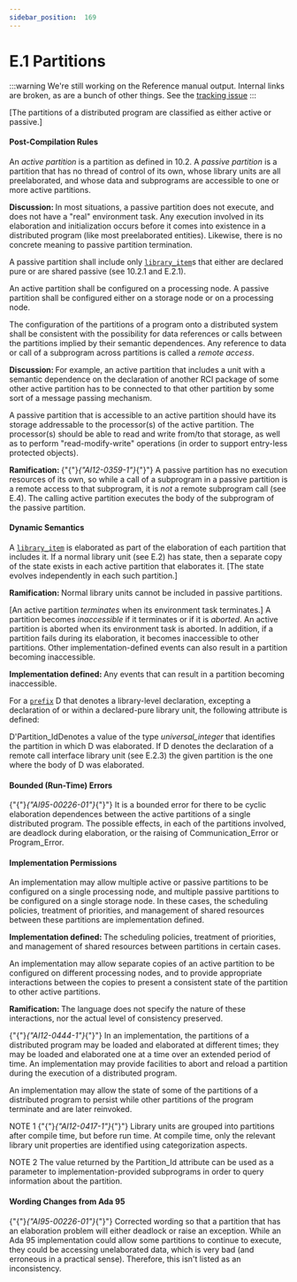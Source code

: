 ---
sidebar_position:  169
---

# E.1 Partitions

:::warning
We're still working on the Reference manual output.  Internal links are broken,
as are a bunch of other things.
See the [tracking issue](https://github.com/ada-lang-io/ada-lang-io/issues/20)
:::


<p>[The partitions of a distributed program are classified as either active or passive.] </p>

#### Post-Compilation Rules

<p>An <em>active partition</em> is a partition as defined in 10.2. A <em>passive partition</em> is a partition that has no thread of control of its own, whose library units are all preelaborated, and whose data and subprograms are accessible to one or more active partitions. </p>
<Admonition type="note">
<p><strong>Discussion: </strong>In most situations, a passive partition does not execute, and does not have a "real" environment task. Any execution involved in its elaboration and initialization occurs before it comes into existence in a distributed program (like most preelaborated entities). Likewise, there is no concrete meaning to passive partition termination. </p></Admonition>

<p>A passive partition shall include only <code><a href="../AA-10/AA-10.1#S0287">library_item</a></code>s that either are declared pure or are shared passive (see 10.2.1 and E.2.1).</p>
<p>An active partition shall be configured on a processing node. A passive partition shall be configured either on a storage node or on a processing node.</p>
<p>The configuration of the partitions of a program onto a distributed system shall be consistent with the possibility for data references or calls between the partitions implied by their semantic dependences. Any reference to data or call of a subprogram across partitions is called a <em>remote access</em>. </p>
<Admonition type="note">
<p><strong>Discussion: </strong>For example, an active partition that includes a unit with a semantic dependence on the declaration of another RCI package of some other active partition has to be connected to that other partition by some sort of a message passing mechanism.</p></Admonition>

<Admonition type="note">
<p>A passive partition that is accessible to an active partition should have its storage addressable to the processor(s) of the active partition. The processor(s) should be able to read and write from/to that storage, as well as to perform "read-modify-write" operations (in order to support entry-less protected objects).</p></Admonition>

<Admonition type="note">
<p><strong>Ramification: </strong>{"{"}<em>{"AI12-0359-1"}</em>{"}"} A passive partition has no execution resources of its own, so while a call of a subprogram in a passive partition is a remote access to that subprogram, it is <em>not</em> a remote subprogram call (see E.4). The calling active partition executes the body of the subprogram of the passive partition. </p></Admonition>


#### Dynamic Semantics

<p>A <code><a href="../AA-10/AA-10.1#S0287">library_item</a></code> is elaborated as part of the elaboration of each partition that includes it. If a normal library unit (see E.2) has state, then a separate copy of the state exists in each active partition that elaborates it. [The state evolves independently in each such partition.]</p>
<Admonition type="note">
<p><strong>Ramification: </strong>Normal library units cannot be included in passive partitions. </p></Admonition>

<p>[An active partition <em>terminates</em> when its environment task terminates.] A partition becomes <em>inaccessible</em> if it terminates or if it is <em>aborted</em>. An active partition is aborted when its environment task is aborted. In addition, if a partition fails during its elaboration, it becomes inaccessible to other partitions. Other implementation-defined events can also result in a partition becoming inaccessible. </p>
<Admonition type="note">
<p><strong>Implementation defined: </strong>Any events that can result in a partition becoming inaccessible.</p></Admonition>

<p>For a <code><a href="../AA-4/AA-4.1#S0093">prefix</a></code> D that denotes a library-level declaration, excepting a declaration of or within a declared-pure library unit, the following attribute is defined: </p>
<p>D'Partition_IdDenotes a value of the type <em>universal_integer</em> that identifies the partition in which D was elaborated. If D denotes the declaration of a remote call interface library unit (see E.2.3) the given partition is the one where the body of D was elaborated. </p>

#### Bounded (Run-Time) Errors

<p>{"{"}<em>{"AI95-00226-01"}</em>{"}"} It is a bounded error for there to be cyclic elaboration dependences between the active partitions of a single distributed program. The possible effects, in each of the partitions involved, are deadlock during elaboration, or the raising of Communication_Error or Program_Error. </p>

#### Implementation Permissions

<p>An implementation may allow multiple active or passive partitions to be configured on a single processing node, and multiple passive partitions to be configured on a single storage node. In these cases, the scheduling policies, treatment of priorities, and management of shared resources between these partitions are implementation defined. </p>
<Admonition type="note">
<p><strong>Implementation defined: </strong>The scheduling policies, treatment of priorities, and management of shared resources between partitions in certain cases.</p></Admonition>

<p>An implementation may allow separate copies of an active partition to be configured on different processing nodes, and to provide appropriate interactions between the copies to present a consistent state of the partition to other active partitions. </p>
<Admonition type="note">
<p><strong>Ramification: </strong>The language does not specify the nature of these interactions, nor the actual level of consistency preserved. </p></Admonition>

<p>{"{"}<em>{"AI12-0444-1"}</em>{"}"} In an implementation, the partitions of a distributed program may be loaded and elaborated at different times; they may be loaded and elaborated one at a time over an extended period of time. An implementation may provide facilities to abort and reload a partition during the execution of a distributed program.</p>
<p>An implementation may allow the state of some of the partitions of a distributed program to persist while other partitions of the program terminate and are later reinvoked. </p>
<Admonition type="note">
<p>NOTE 1   {"{"}<em>{"AI12-0417-1"}</em>{"}"} Library units are grouped into partitions after compile time, but before run time. At compile time, only the relevant library unit properties are identified using categorization aspects.</p></Admonition>

<Admonition type="note">
<p>NOTE 2   The value returned by the Partition_Id attribute can be used as a parameter to implementation-provided subprograms in order to query information about the partition.</p></Admonition>


#### Wording Changes from Ada 95

<Admonition type="note">
<p>{"{"}<em>{"AI95-00226-01"}</em>{"}"} Corrected wording so that a partition that has an elaboration problem will either deadlock or raise an exception. While an Ada 95 implementation could allow some partitions to continue to execute, they could be accessing unelaborated data, which is very bad (and erroneous in a practical sense). Therefore, this isn't listed as an inconsistency. </p></Admonition>

